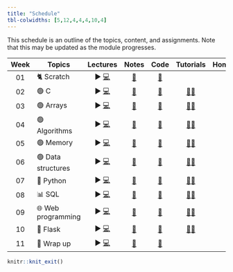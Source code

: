```yaml
---
title: "Schedule"
tbl-colwidths: [5,12,4,4,4,10,4]
---
```


This schedule is an outline of the topics, content, and assignments. Note that this may be updated as the module progresses.

| Week | Topics | Lectures | Notes | Code | Tutorials | Homework |
|:---------:|-----------|:---------:|:---------:|:---------:|:---------:|:---------:|
| 01 | 🐈 Scratch | ▶ [💻](https://github.com/SQ4007-2025/website/raw/refs/heads/master/lectures/slides_1.pptx) | [📕](notes/notes_1.html "Notes 1") | [🤖](https://github.com/SQ4007-2025/website/tree/master/code/src1) |  | 🏠 |
| 02 | 🟢 C | ▶ [💻](https://github.com/SQ4007-2025/website/raw/refs/heads/master/lectures/slides_2.pptx) | [📕](notes/notes_2.html "Notes 2") | [🤖](https://github.com/SQ4007-2025/website/tree/master/code/src2) | [👨‍🏫](tutorials/tutorial-week-2.html) | 🏠 |
| 03 | 🟢 Arrays | ▶ [💻](https://github.com/SQ4007-2025/website/raw/refs/heads/master/lectures/slides_3.pptx) | [📕](notes/notes_3.html "Notes 3") | [🤖](https://github.com/SQ4007-2025/website/tree/master/code/src3) | [👨‍🏫](tutorials/tutorial-week-3.html) | 🏠 |
| 04 | 🟢 Algorithms | ▶ [💻](https://github.com/SQ4007-2025/website/raw/refs/heads/master/lectures/slides_4.pptx) | [📕](notes/notes_4.html "Notes 4") | [🤖](https://github.com/SQ4007-2025/website/tree/master/code/src4) | [👨‍🏫](tutorials/tutorial-week-4.html) | 🏠 |
| 05 | 🟢 Memory | ▶ [💻](https://github.com/SQ4007-2025/website/raw/refs/heads/master/lectures/slides_5.pptx) | [📕](notes/notes_5.html "Notes 5") | [🤖](https://github.com/SQ4007-2025/website/tree/master/code/src5) | [👨‍🏫](tutorials/tutorial-week-5.html) | 🏠 |
| 06 | 🟢 Data structures | ▶ [💻](https://github.com/SQ4007-2025/website/raw/refs/heads/master/lectures/slides_6.pptx) | [📕](notes/notes_6.html "Notes 6") | [🤖](https://github.com/SQ4007-2025/website/tree/master/code/src6) | [👨‍🏫](tutorials/tutorial-week-6.html) | 🏠 |
| 07 | 🐍 Python | ▶ [💻](https://github.com/SQ4007-2025/website/raw/refs/heads/master/lectures/slides_7.pptx) | [📕](notes/notes_7.html "Notes 7") | [🤖](https://github.com/SQ4007-2025/website/tree/master/code/src7) | [👨‍🏫](tutorials/tutorial-week-7.html) | 🏠 |
| 08 | 📊 SQL | ▶ [💻](https://github.com/SQ4007-2025/website/raw/refs/heads/master/lectures/slides_8.pptx) | [📕](notes/notes_8.html "Notes 8") | [🤖](https://github.com/SQ4007-2025/website/tree/master/code/src8) | [👨‍🏫](tutorials/tutorial-week-8.html) | 🏠 |
| 09 | 🌐 Web programming | ▶ [💻](https://github.com/SQ4007-2025/website/raw/refs/heads/master/lectures/slides_9.pptx) | [📕](notes/notes_9.html "Notes 9") | [🤖](https://github.com/SQ4007-2025/website/tree/master/code/src9) | [👨‍🏫](tutorials/tutorial-week-9.html) | 🏠 |
| 10 | 🐍 Flask | ▶ [💻](https://github.com/SQ4007-2025/website/raw/refs/heads/master/lectures/slides_10.pptx) | [📕](notes/notes_10.html "Notes 10") | [🤖](https://github.com/SQ4007-2025/website/tree/master/code/src10) | [👨‍🏫](tutorials/tutorial-week-10.html) | 🏠 |
| 11 | 👋 Wrap up | ▶ [💻](https://github.com/SQ4007-2025/website/raw/refs/heads/master/lectures/slides_11.pptx) | [📕](notes/notes_11.html "Notes 11") | [🤖](https://github.com/SQ4007-2025/website/tree/master/code/src11) |  |  |

```r
knitr::knit_exit()
```